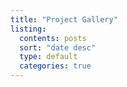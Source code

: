 ```yaml
---
title: "Project Gallery"
listing:
  contents: posts
  sort: "date desc"
  type: default
  categories: true
---
```

